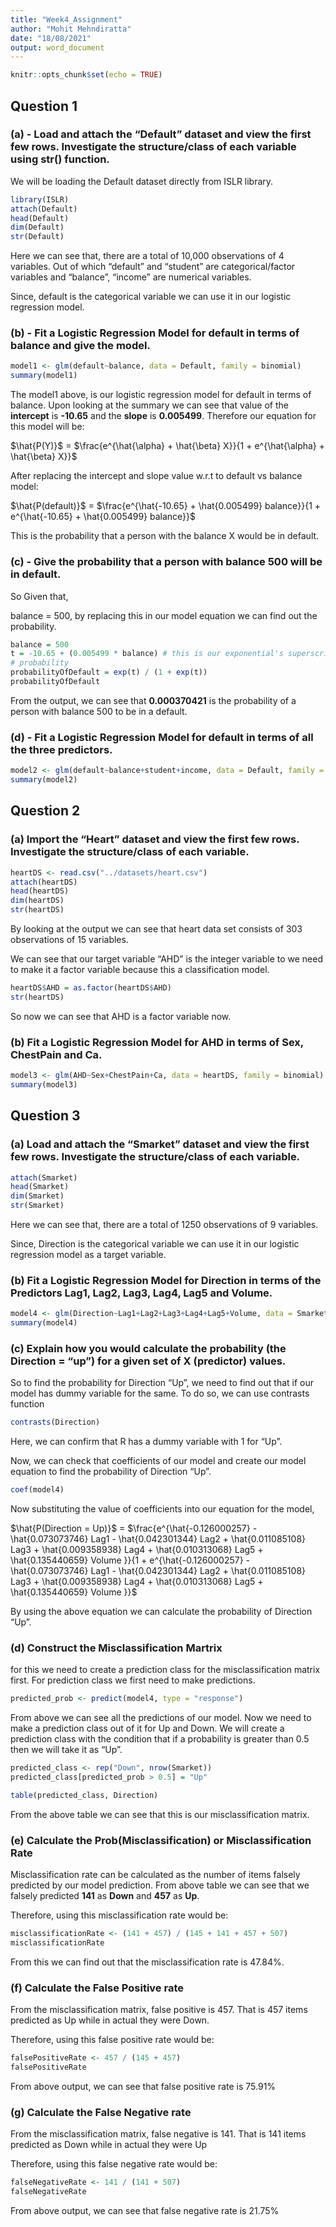 ```yaml
---
title: "Week4_Assignment"
author: "Mohit Mehndiratta"
date: "18/08/2021"
output: word_document
---
```


```r
knitr::opts_chunk$set(echo = TRUE)
```

## Question 1
### (a) - Load and attach the “Default” dataset and view the first few rows. Investigate the structure/class of each variable using str() function.

We will be loading the Default dataset directly from ISLR library.

```r
library(ISLR)
attach(Default)
head(Default)
dim(Default)
str(Default)
```

Here we can see that, there are a total of 10,000 observations of 4 variables. Out of which "default" and "student" are categorical/factor variables and "balance", "income" are numerical variables.

Since, default is the categorical variable we can use it in our logistic regression model.

### (b) - Fit a Logistic Regression Model for default in terms of balance and give the model.

```r
model1 <- glm(default~balance, data = Default, family = binomial)
summary(model1)
```

The model1 above, is our logistic regression model for default in terms of balance. Upon looking at the summary we can see that value of the **intercept** is **-10.65** and the **slope** is **0.005499**. Therefore our equation for this model will be:

$\hat{P(Y)}$ = $\frac{e^{\hat{\alpha} + \hat{\beta} X}}{1 + e^{\hat{\alpha} + \hat{\beta} X}}$

After replacing the intercept and slope value w.r.t to default vs balance model:

$\hat{P(default)}$ = $\frac{e^{\hat{-10.65} + \hat{0.005499} balance}}{1 + e^{\hat{-10.65} + \hat{0.005499} balance}}$


This is the probability that a person with the balance X would be in default.

### (c) - Give the probability that a person with balance 500 will be in default.

So Given that,

balance = 500, by replacing this in our model equation we can find out the probability.

```r
balance = 500
t = -10.65 + (0.005499 * balance) # this is our exponential's superscript.
# probability
probabilityOfDefault = exp(t) / (1 + exp(t))
probabilityOfDefault
```

From the output, we can see that **0.000370421** is the probability of a person with balance 500 to be in a default.


### (d) - Fit a Logistic Regression Model for default in terms of all the three predictors.

```r
model2 <- glm(default~balance+student+income, data = Default, family = binomial)
summary(model2)
```

## Question 2

### (a) Import the “Heart” dataset and view the first few rows. Investigate the structure/class of each variable.

```r
heartDS <- read.csv("../datasets/heart.csv")
attach(heartDS)
head(heartDS)
dim(heartDS)
str(heartDS)
```

By looking at the output we can see that heart data set consists of 303 observations of 15 variables.

We can see that our target variable "AHD" is the integer variable to we need to make it a factor variable because this a classification model.

```r
heartDS$AHD = as.factor(heartDS$AHD)
str(heartDS)
```

So now we can see that AHD is a factor variable now.


### (b) Fit a Logistic Regression Model for AHD in terms of Sex, ChestPain and Ca.

```r
model3 <- glm(AHD~Sex+ChestPain+Ca, data = heartDS, family = binomial)
summary(model3)
```


## Question 3

### (a) Load and attach the “Smarket” dataset and view the first few rows. Investigate the structure/class of each variable.

```r
attach(Smarket)
head(Smarket)
dim(Smarket)
str(Smarket)
```

Here we can see that, there are a total of 1250 observations of 9 variables.

Since, Direction is the categorical variable we can use it in our logistic regression model as a target variable.

### (b) Fit a Logistic Regression Model for Direction in terms of the Predictors Lag1, Lag2, Lag3, Lag4, Lag5 and Volume. 

```r
model4 <- glm(Direction~Lag1+Lag2+Lag3+Lag4+Lag5+Volume, data = Smarket, family = binomial)
summary(model4)
```

### (c) Explain how you would calculate the probability (the Direction = “up”) for a given set of X (predictor) values.

So to find the probability for Direction "Up", we need to find out that if our model has dummy variable for the same. To do so, we can use contrasts function

```r
contrasts(Direction)
```

Here, we can confirm that R has a dummy variable with 1 for "Up".

Now, we can check that coefficients of our model and create our model equation to find the probability of Direction "Up".

```r
coef(model4)
```

Now substituting the value of coefficients into our equation for the model,

$\hat{P(Direction = Up)}$ = $\frac{e^{\hat{-0.126000257} - \hat{0.073073746} Lag1 - \hat{0.042301344} Lag2 + \hat{0.011085108} Lag3 + \hat{0.009358938} Lag4 + \hat{0.010313068} Lag5 + \hat{0.135440659} Volume }}{1 + e^{\hat{-0.126000257} - \hat{0.073073746} Lag1 - \hat{0.042301344} Lag2 + \hat{0.011085108} Lag3 + \hat{0.009358938} Lag4 + \hat{0.010313068} Lag5 + \hat{0.135440659} Volume }}$

By using the above equation we can calculate the probability of Direction "Up".

### (d) Construct the Misclassification Martrix

for this we need to create a prediction class for the misclassification matrix first. For prediction class we first need to make predictions.

```r
predicted_prob <- predict(model4, type = "response")
```

From above we can see all the predictions of our model. Now we need to make a prediction class out of it for Up and Down. We will create a prediction class with the condition that if a probability is greater than 0.5 then we will take it as "Up".

```r
predicted_class <- rep("Down", nrow(Smarket))
predicted_class[predicted_prob > 0.5] = "Up"

table(predicted_class, Direction)
```

From the above table we can see that this is our misclassification matrix.

### (e) Calculate the Prob(Misclassification) or Misclassification Rate

Misclassification rate can be calculated as the number of items falsely predicted by our model prediction. From above table we can see that we falsely predicted **141** as **Down** and **457** as **Up**.

Therefore, using this misclassification rate would be:

```r
misclassificationRate <- (141 + 457) / (145 + 141 + 457 + 507)
misclassificationRate
```

From this we can find out that the misclassification rate is 47.84%.

### (f) Calculate the False Positive rate

From the misclassification matrix, false positive is 457. That is 457 items predicted as Up while in actual they were Down.

Therefore, using this false positive rate would be:

```r
falsePositiveRate <- 457 / (145 + 457)
falsePositiveRate
```

From above output, we can see that false positive rate is 75.91%

### (g) Calculate the False Negative rate

From the misclassification matrix, false negative is 141. That is 141 items predicted as Down while in actual they were Up

Therefore, using this false negative rate would be:

```r
falseNegativeRate <- 141 / (141 + 507)
falseNegativeRate
```

From above output, we can see that false negative rate is 21.75%